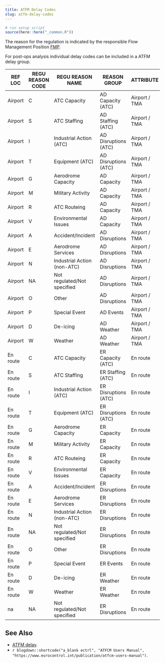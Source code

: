 ```yaml
---
title: ATFM Delay Codes
slug: atfm-delay-codes
---
```

```r
# run setup script
source(here::here("_common.R"))
```

The reason for the regulation is indicated by the responsible Flow Management Position [FMP](/acronym/fmp/).

For post-ops analysis individual delay codes can be included in a ATFM delay group. 



| REF LOC | REGU REASON CODE | REGU REASON NAME | REASON GROUP | ATTRIBUTE |
|---------|------------------|------------------|--------------|-----------|
|Airport|C|ATC Capacity|AD Capacity (ATC)|Airport / TMA|
|Airport|S|ATC Staffing|AD Staffing (ATC)|Airport / TMA|
|Airport|I|Industrial Action (ATC)|AD Disruptions (ATC)|Airport / TMA|
|Airport|T|Equipment (ATC)|AD Disruptions (ATC)|Airport / TMA|
|Airport|G|Aerodrome Capacity|AD Capacity|Airport / TMA|
|Airport|M|Military Activity|AD Capacity|Airport / TMA|
|Airport|R|ATC Routeing|AD Capacity|Airport / TMA|
|Airport|V|Environmental Issues|AD Capacity|Airport / TMA|
|Airport|A|Accident/Incident|AD Disruptions|Airport / TMA|
|Airport|E|Aerodrome Services|AD Disruptions|Airport / TMA|
|Airport|N|Industrial Action (non-ATC)|AD Disruptions|Airport / TMA|
|Airport|NA|Not regulated/Not specified|AD Disruptions|Airport / TMA|
|Airport|O|Other|AD Disruptions|Airport / TMA|
|Airport|P|Special Event|AD Events|Airport / TMA|
|Airport|D|De-icing|AD Weather|Airport / TMA|
|Airport|W|Weather|AD Weather|Airport / TMA|
|En route|C|ATC Capacity|ER Capacity (ATC)|En route|
|En route|S|ATC Staffing|ER Staffing (ATC)|En route|
|En route|I|Industrial Action (ATC)|ER Disruptions (ATC)|En route|
|En route|T|Equipment (ATC)|ER Disruptions (ATC)|En route|
|En route|G|Aerodrome Capacity|ER Capacity|En route|
|En route|M|Military Activity|ER Capacity|En route|
|En route|R|ATC Routeing|ER Capacity|En route|
|En route|V|Environmental Issues|ER Capacity|En route|
|En route|A|Accident/Incident|ER Disruptions|En route|
|En route|E|Aerodrome Services|ER Disruptions|En route|
|En route|N|Industrial Action (non-ATC)|ER Disruptions|En route|
|En route|NA|Not regulated/Not specified|ER Disruptions|En route|
|En route|O|Other|ER Disruptions|En route|
|En route|P|Special Event|ER Events|En route|
|En route|D|De-icing|ER Weather|En route|
|En route|W|Weather|ER Weather|En route|
|na|NA|Not regulated/Not specified|ER Disruptions|En route|


## See Also

* [ATFM delay](/definition/atfm-delay/).
* `r blogdown::shortcode("a_blank ectrl", "ATFCM Users Manual", "https://www.eurocontrol.int/publication/atfcm-users-manual")`.